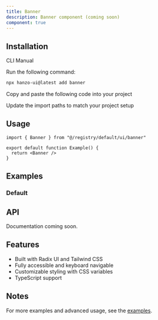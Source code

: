 ```yaml
---
title: Banner
description: Banner component (coming soon)
component: true
---
```


<ComponentPreview name="banner-demo" />

## Installation

<Tabs defaultValue="cli">

<TabsList>
  <TabsTrigger value="cli">CLI</TabsTrigger>
  <TabsTrigger value="manual">Manual</TabsTrigger>
</TabsList>

<TabsContent value="cli">

<Steps>

<Step>Run the following command:</Step>

```bash
npx hanzo-ui@latest add banner
```

</Steps>

</TabsContent>

<TabsContent value="manual">

<Steps>

<Step>Copy and paste the following code into your project</Step>

<ComponentSource name="banner" />

<Step>Update the import paths to match your project setup</Step>

</Steps>

</TabsContent>

</Tabs>

## Usage

```tsx
import { Banner } from "@/registry/default/ui/banner"

export default function Example() {
  return <Banner />
}
```

## Examples

### Default

<ComponentPreview name="banner-demo" />

## API

Documentation coming soon.

## Features

- Built with Radix UI and Tailwind CSS
- Fully accessible and keyboard navigable  
- Customizable styling with CSS variables
- TypeScript support

## Notes

For more examples and advanced usage, see the [examples](/examples).
